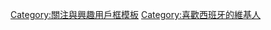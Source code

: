 {{Userbox
|border-c=mediumblue
|border-s=2
|id=[[File:Flag of Spain.svg|68px]]
|id-c=white
|info=這個用戶喜歡'''[[西班牙]]'''。<br>Yo amo España
|info-c=white
|info-s=10
|usercategory=喜歡西班牙的維基人}}<noinclude>[[Category:關注與興趣用戶框模板]]
[[Category:喜歡西班牙的維基人]]

</noinclude>